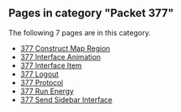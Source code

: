 <!-- DO NOT EDIT BELOW THIS LINE, OR CHANGE THIS COMMENT, CODE AUTOMATICALLY GENERATED BY category.sh -->
== '''Pages in category "Packet 377"''' ==
The following 7 pages are in this category.
* [[377 Construct Map Region]]
* [[377 Interface Animation]]
* [[377 Interface Item]]
* [[377 Logout]]
* [[377 Protocol]]
* [[377 Run Energy]]
* [[377 Send Sidebar Interface]]
